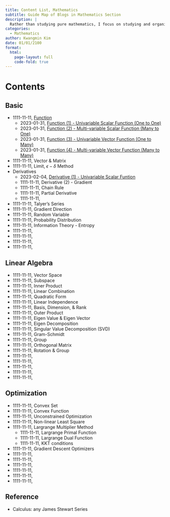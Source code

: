 ```yaml
---
title: Content List, Mathematics 
subtitle: Guide Map of Blogs in Mathematics Section
description: |
  Rather than studying pure mathematics, I focus on studying and organizing mathematical concepts by filling out this mathematics blog section with some mathematics stuff for deep learning
categories:
  - Mathematics
author: Kwangmin Kim
date: 01/01/2100
format: 
  html:
    page-layout: full
    code-fold: true
---
```


# Contents

## Basic

* 1111-11-11, [Function](../function/index.qmd)
  * 2023-01-31, [Function (1) - Univariable Scalar Function (One to One)](../function/univariable_scalar_function.qmd)
  * 2023-01-31, [Function (2) - Multi-variable Scalar Function (Many to One)](../function/multivariable_scalar_function.qmd)
  * 2023-01-31, [Function (3) - Univariable Vector Function (One to Many)](../function/univariable_vector_function.qmd)
  * 2023-01-31, [Function (4) - Multi-variable Vector Function (Many to Many)](../function/mutivariable_vector_function.qmd)
* 1111-11-11, Vector & Matrix
* 1111-11-11, Limit, $\epsilon-\delta$ Method
* Derivatives
  * 2023-02-04, [Derivative (1) - Univariable Scalar Funtion](../derivatives/2023-02-04_uni_derivative.qmd)
  * 1111-11-11, Derivative (2) - Gradient
  * 1111-11-11, Chain Rule
  * 1111-11-11, Partial Derivative
  * 1111-11-11, 
* 1111-11-11, Talyer's Series
* 1111-11-11, Gradient Direction
* 1111-11-11, Random Variable
* 1111-11-11, Probability Distribution
* 1111-11-11, Information Theory - Entropy
* 1111-11-11, 
* 1111-11-11, 
* 1111-11-11, 
* 1111-11-11,

## Linear Algebra

* 1111-11-11, Vector Space
* 1111-11-11, Subspace
* 1111-11-11, Inner Product
* 1111-11-11, Linear Combination
* 1111-11-11, Quadratic Form
* 1111-11-11, Linear Independence
* 1111-11-11, Basis, Dimension, & Rank
* 1111-11-11, Outer Product
* 1111-11-11, Eigen Value & Eigen Vector
* 1111-11-11, Eigen Decomposition
* 1111-11-11, Singular Value Decomposition (SVD)
* 1111-11-11, Gram-Schmidt
* 1111-11-11, Group
* 1111-11-11, Orthogonal Matrix
* 1111-11-11, Rotation & Group
* 1111-11-11, 
* 1111-11-11, 
* 1111-11-11, 
* 1111-11-11, 
* 1111-11-11, 

## Optimization

* 1111-11-11, Convex Set
* 1111-11-11, Convex Function
* 1111-11-11, Unconstrained Optimization
* 1111-11-11, Non-linear Least Square
* 1111-11-11, Largrange Multiplier Method
  * 1111-11-11, Largrange Primal Function
  * 1111-11-11, Largrange Dual Function
  * 1111-11-11, KKT conditions
* 1111-11-11, Gradient Descent Optimizers
* 1111-11-11, 
* 1111-11-11, 
* 1111-11-11, 
* 1111-11-11, 
* 1111-11-11, 
* 1111-11-11, 

## Reference

* Calculus: any James Stewart Series